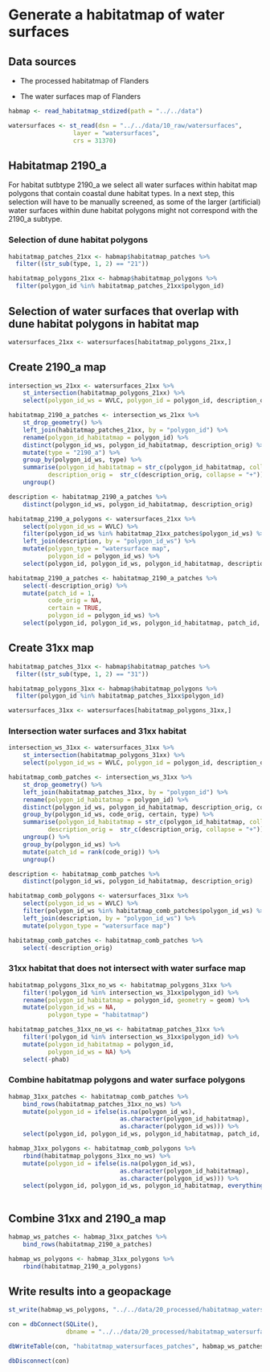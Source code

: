 # Generate a habitatmap of water surfaces

## Data sources

* The processed habitatmap of Flanders

* The water surfaces map of Flanders


```r

habmap <- read_habitatmap_stdized(path = "../../data") 

```

```r

watersurfaces <- st_read(dsn = "../../data/10_raw/watersurfaces",
                  layer = "watersurfaces",
                  crs = 31370)

```

## Habitatmap 2190_a

For habitat sutbtype 2190_a we select all water surfaces within habitat map polygons that contain coastal dune habitat types. In a next step, this selection will have to be manually screened, as some of the larger (artificial) water surfaces within dune habitat polygons might not correspond with the 2190_a subtype.

### Selection of dune habitat polygons

```r

habitatmap_patches_21xx <- habmap$habitatmap_patches %>%
  filter((str_sub(type, 1, 2) == "21")) 

habitatmap_polygons_21xx <- habmap$habitatmap_polygons %>%
  filter(polygon_id %in% habitatmap_patches_21xx$polygon_id)

```

## Selection of water surfaces that overlap with dune habitat polygons in habitat map

```r

watersurfaces_21xx <- watersurfaces[habitatmap_polygons_21xx,]

```


## Create 2190_a map 

```r

intersection_ws_21xx <- watersurfaces_21xx %>%
    st_intersection(habitatmap_polygons_21xx) %>%
    select(polygon_id_ws = WVLC, polygon_id = polygon_id, description_orig)

habitatmap_2190_a_patches <- intersection_ws_21xx %>%
    st_drop_geometry() %>%
    left_join(habitatmap_patches_21xx, by = "polygon_id") %>%
    rename(polygon_id_habitatmap = polygon_id) %>%
    distinct(polygon_id_ws, polygon_id_habitatmap, description_orig) %>%
    mutate(type = "2190_a") %>%
    group_by(polygon_id_ws, type) %>%
    summarise(polygon_id_habitatmap = str_c(polygon_id_habitatmap, collapse = "+"),
           description_orig =  str_c(description_orig, collapse = "+")) %>%
    ungroup() 

description <- habitatmap_2190_a_patches %>%
    distinct(polygon_id_ws, polygon_id_habitatmap, description_orig)

habitatmap_2190_a_polygons <- watersurfaces_21xx %>%
    select(polygon_id_ws = WVLC) %>%
    filter(polygon_id_ws %in% habitatmap_21xx_patches$polygon_id_ws) %>%
    left_join(description, by = "polygon_id_ws") %>%
    mutate(polygon_type = "watersurface map",
           polygon_id = polygon_id_ws) %>%
    select(polygon_id, polygon_id_ws, polygon_id_habitatmap, description_orig, polygon_type)

habitatmap_2190_a_patches <- habitatmap_2190_a_patches %>%
    select(-description_orig) %>%
    mutate(patch_id = 1,
           code_orig = NA,
           certain = TRUE,
           polygon_id = polygon_id_ws) %>%
    select(polygon_id, polygon_id_ws, polygon_id_habitatmap, patch_id, code_orig, certain, type)


```

## Create 31xx map

```r
habitatmap_patches_31xx <- habmap$habitatmap_patches %>%
  filter((str_sub(type, 1, 2) == "31")) 

habitatmap_polygons_31xx <- habmap$habitatmap_polygons %>%
  filter(polygon_id %in% habitatmap_patches_31xx$polygon_id)

watersurfaces_31xx <- watersurfaces[habitatmap_polygons_31xx,]
```


### Intersection water surfaces and 31xx habitat

```r

intersection_ws_31xx <- watersurfaces_31xx %>%
    st_intersection(habitatmap_polygons_31xx) %>%
    select(polygon_id_ws = WVLC, polygon_id = polygon_id, description_orig)

habitatmap_comb_patches <- intersection_ws_31xx %>%
    st_drop_geometry() %>%
    left_join(habitatmap_patches_31xx, by = "polygon_id") %>%
    rename(polygon_id_habitatmap = polygon_id) %>%
    distinct(polygon_id_ws, polygon_id_habitatmap, description_orig, code_orig, certain, type) %>%
    group_by(polygon_id_ws, code_orig, certain, type) %>%
    summarise(polygon_id_habitatmap = str_c(polygon_id_habitatmap, collapse = "+"),
           description_orig =  str_c(description_orig, collapse = "+")) %>%
    ungroup() %>%
    group_by(polygon_id_ws) %>%
    mutate(patch_id = rank(code_orig)) %>%
    ungroup()

description <- habitatmap_comb_patches %>%
    distinct(polygon_id_ws, polygon_id_habitatmap, description_orig)

habitatmap_comb_polygons <- watersurfaces_31xx %>%
    select(polygon_id_ws = WVLC) %>%
    filter(polygon_id_ws %in% habitatmap_comb_patches$polygon_id_ws) %>%
    left_join(description, by = "polygon_id_ws") %>%
    mutate(polygon_type = "watersurface map")

habitatmap_comb_patches <- habitatmap_comb_patches %>%
    select(-description_orig)

```


### 31xx habitat that does not intersect with water surface map

```r

habitatmap_polygons_31xx_no_ws <- habitatmap_polygons_31xx %>%
    filter(!polygon_id %in% intersection_ws_31xx$polygon_id) %>%
    rename(polygon_id_habitatmap = polygon_id, geometry = geom) %>%
    mutate(polygon_id_ws = NA,
           polygon_type = "habitatmap")

habitatmap_patches_31xx_no_ws <- habitatmap_patches_31xx %>%
    filter(!polygon_id %in% intersection_ws_31xx$polygon_id) %>%
    mutate(polygon_id_habitatmap = polygon_id,
           polygon_id_ws = NA) %>%
    select(-phab)

```


### Combine habitatmap polygons and water surface polygons

```r

habmap_31xx_patches <- habitatmap_comb_patches %>%
    bind_rows(habitatmap_patches_31xx_no_ws) %>%
    mutate(polygon_id = ifelse(is.na(polygon_id_ws),
                               as.character(polygon_id_habitatmap),
                               as.character(polygon_id_ws))) %>%
    select(polygon_id, polygon_id_ws, polygon_id_habitatmap, patch_id, everything())

habmap_31xx_polygons <- habitatmap_comb_polygons %>%
    rbind(habitatmap_polygons_31xx_no_ws) %>%
    mutate(polygon_id = ifelse(is.na(polygon_id_ws),
                               as.character(polygon_id_habitatmap),
                               as.character(polygon_id_ws))) %>%
    select(polygon_id, polygon_id_ws, polygon_id_habitatmap, everything())
    
```

## Combine 31xx and 2190_a map

```r
habmap_ws_patches <- habmap_31xx_patches %>%
    bind_rows(habitatmap_2190_a_patches) 

habmap_ws_polygons <- habmap_31xx_polygons %>%
    rbind(habitatmap_2190_a_polygons) 
```


## Write results into a geopackage

```r

st_write(habmap_ws_polygons, "../../data/20_processed/habitatmap_watersurfaces/habitatmap_watersurfaces.gpkg", layer = "habitatmap_watersurfaces_polygons", driver = "GPKG")

con = dbConnect(SQLite(),
                dbname = "../../data/20_processed/habitatmap_watersurfaces/habitatmap_watersurfaces.gpkg")

dbWriteTable(con, "habitatmap_watersurfaces_patches", habmap_ws_patches)

dbDisconnect(con)

```
